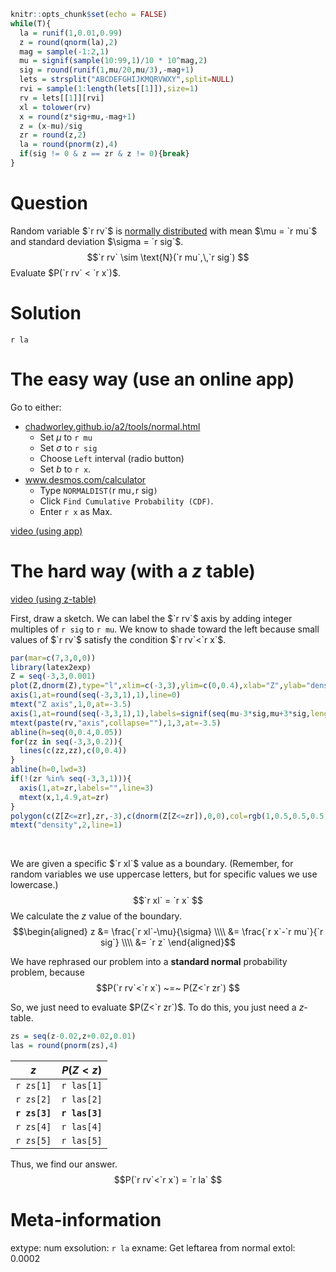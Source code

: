 ```r
knitr::opts_chunk$set(echo = FALSE)
while(T){
  la = runif(1,0.01,0.99)
  z = round(qnorm(la),2)
  mag = sample(-1:2,1)
  mu = signif(sample(10:99,1)/10 * 10^mag,2)
  sig = round(runif(1,mu/20,mu/3),-mag+1)
  lets = strsplit("ABCDEFGHIJKMQRVWXY",split=NULL)
  rvi = sample(1:length(lets[[1]]),size=1)
  rv = lets[[1]][rvi]
  xl = tolower(rv)
  x = round(z*sig+mu,-mag+1)
  z = (x-mu)/sig
  zr = round(z,2)
  la = round(pnorm(z),4)
  if(sig != 0 & z == zr & z != 0){break}
}
```

Question
========
Random variable $`r rv`$ is [normally distributed](https://en.wikipedia.org/wiki/Normal_distribution){target="blank"} with mean $\mu = `r mu`$ and standard deviation $\sigma = `r sig`$.
$$`r rv` \sim \text{N}(`r mu`,\,`r sig`) $$
Evaluate $P(`r rv` < `r x`)$.


Solution
========

`r la`

# The easy way (use an online app)

Go to either: 

* [chadworley.github.io/a2/tools/normal.html](https://chadworley.github.io/a2/tools/normal.html)
    * Set $\mu$ to `r mu`
    * Set $\sigma$ to `r sig`
    * Choose `Left` interval (radio button)
    * Set $b$ to `r x`.
* [www.desmos.com/calculator](https://www.desmos.com/calculator)
    * Type `NORMALDIST(`r mu`,`r sig`)`
    * Click `Find Cumulative Probability (CDF)`.
    * Enter `r x` as Max.

[video (using app)](https://vimeo.com/531933725){target="_blank"}

# The hard way (with a $z$ table)

[video (using z-table)](https://vimeo.com/531933369){target="_blank"}

First, draw a sketch. We can label the $`r rv`$ axis by adding integer multiples of `r sig` to `r mu`. We know to shade toward the left because small values of $`r rv`$ satisfy the condition $`r rv`<`r x`$.

```r
par(mar=c(7,3,0,0))
library(latex2exp)
Z = seq(-3,3,0.001)
plot(Z,dnorm(Z),type="l",xlim=c(-3,3),ylim=c(0,0.4),xlab="Z",ylab="density",axes=F,ann=F,lwd=3)
axis(1,at=round(seq(-3,3,1),1),line=0)
mtext("Z axis",1,0,at=-3.5)
axis(1,at=round(seq(-3,3,1),1),labels=signif(seq(mu-3*sig,mu+3*sig,length.out=7),3),line=3)
mtext(paste(rv,"axis",collapse=""),1,3,at=-3.5)
abline(h=seq(0,0.4,0.05))
for(zz in seq(-3,3,0.2)){
  lines(c(zz,zz),c(0,0.4))
}
abline(h=0,lwd=3)
if(!(zr %in% seq(-3,3,1))){
  axis(1,at=zr,labels="",line=3)
  mtext(x,1,4.9,at=zr)
}
polygon(c(Z[Z<=zr],zr,-3),c(dnorm(Z[Z<=zr]),0,0),col=rgb(1,0.5,0.5,0.5))
mtext("density",2,line=1)
```
\


We are given a specific $`r xl`$ value as a boundary. (Remember, for random variables we use uppercase letters, but for specific values we use lowercase.)
$$`r xl` = `r x` $$
We calculate the $z$ value of the boundary.
$$\begin{aligned}
z &= \frac{`r xl`-\mu}{\sigma} \\\\
&= \frac{`r x`-`r mu`}{`r sig`} \\\\
&= `r z`
\end{aligned}$$

We have rephrased our problem into a **standard normal** probability problem, because
$$P(`r rv`<`r x`) ~=~ P(Z<`r zr`) $$

So, we just need to evaluate $P(Z<`r zr`)$. To do this, you just need a $z$-table.
```r
zs = seq(z-0.02,z+0.02,0.01)
las = round(pnorm(zs),4)
```

| $z$ | $P(Z<z)$ |
|:---:|:---:|
| `r zs[1]` | `r las[1]` |
| `r zs[2]` | `r las[2]` |
| **`r zs[3]`** | **`r las[3]`** |
| `r zs[4]` | `r las[4]` |
| `r zs[5]` | `r las[5]` |


Thus, we find our answer.
$$P(`r rv`<`r x`) = `r la` $$


Meta-information
================
extype: num
exsolution: `r la`
exname: Get leftarea from normal
extol: 0.0002
